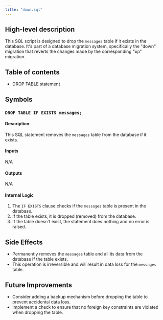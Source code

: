 ```yaml
---
title: "down.sql"
---
```


## High-level description
This SQL script is designed to drop the `messages` table if it exists in the database. It's part of a database migration system, specifically the "down" migration that reverts the changes made by the corresponding "up" migration.

## Table of contents
- DROP TABLE statement

## Symbols

### `DROP TABLE IF EXISTS messages;`
#### Description
This SQL statement removes the `messages` table from the database if it exists.

#### Inputs
N/A

#### Outputs
N/A

#### Internal Logic
1. The `IF EXISTS` clause checks if the `messages` table is present in the database.
2. If the table exists, it is dropped (removed) from the database.
3. If the table doesn't exist, the statement does nothing and no error is raised.

## Side Effects
- Permanently removes the `messages` table and all its data from the database if the table exists.
- This operation is irreversible and will result in data loss for the `messages` table.

## Future Improvements
- Consider adding a backup mechanism before dropping the table to prevent accidental data loss.
- Implement a check to ensure that no foreign key constraints are violated when dropping the table.